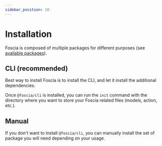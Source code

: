 ```yaml
---
sidebar_position: 10
---
```



# Installation

Foscia is composed of multiple packages for different purposes (see
[available packages](/docs/about#available-packages)).

## CLI (recommended)

Best way to install Foscia is to install the CLI, and let it install the
additional dependencies.

<ShellCommand command="add dev @foscia/cli" />

Once `@foscia/cli` is installed, you can run the `init` command with the
directory where you want to store your Foscia related files (models, action,
etc.).

<ShellCommand command="foscia init" />

## Manual

If you don't want to install `@foscia/cli`, you can manually install the set of
package you will need depending on your usage.

<Tabs groupId="usage">
  <TabItem value="jsonapi" label="JSON:API" default>
    <ShellCommand command="add @foscia/core @foscia/http @foscia/jsonapi" />
  </TabItem>
  <TabItem value="rest" label="REST">
    <ShellCommand command="add @foscia/core @foscia/http @foscia/rest" />
  </TabItem>
  <TabItem value="http" label="HTTP Client">
    <ShellCommand command="add @foscia/core @foscia/http" />
  </TabItem>
</Tabs>
